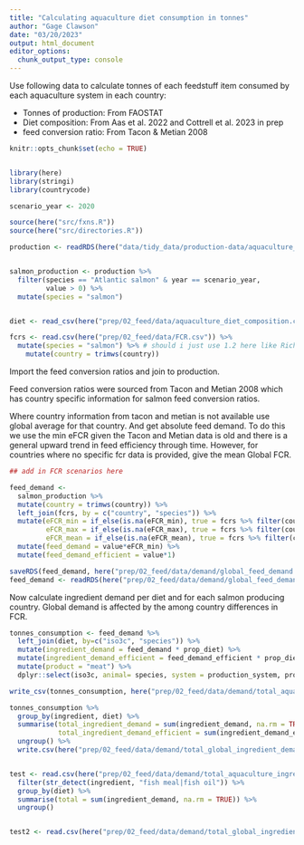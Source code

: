 ```yaml
---
title: "Calculating aquaculture diet consumption in tonnes"
author: "Gage Clawson"
date: "03/20/2023"
output: html_document
editor_options: 
  chunk_output_type: console
---
```


Use following data to calculate tonnes of each feedstuff item consumed by each aquaculture system in each country:

* Tonnes of production: From FAOSTAT
* Diet composition: From Aas et al. 2022 and Cottrell et al. 2023 in prep
* feed conversion ratio: From Tacon & Metian 2008

```r
knitr::opts_chunk$set(echo = TRUE)


library(here)
library(stringi)
library(countrycode)

scenario_year <- 2020

source(here("src/fxns.R"))
source(here("src/directories.R"))
```


```r

production <- readRDS(here("data/tidy_data/production-data/aquaculture_production_tidy.rds")) 


salmon_production <- production %>%
  filter(species == "Atlantic salmon" & year == scenario_year,
         value > 0) %>%
  mutate(species = "salmon")


diet <- read_csv(here("prep/02_feed/data/aquaculture_diet_composition.csv"))

fcrs <- read.csv(here("prep/02_feed/data/FCR.csv")) %>%
  mutate(species = "salmon") %>% # should i just use 1.2 here like Rich did? 
    mutate(country = trimws(country))


```

Import the feed conversion ratios and join to production. 

Feed conversion ratios were sourced from Tacon and Metian 2008 which has country specific information for salmon feed conversion ratios.

Where country information from tacon and metian is not available use global average for that country. And get absolute feed demand. To do this we use the min eFCR given the Tacon and Metian data is old and there is a general upward trend in feed efficiency through time. However, for countries where no specific fcr data is provided, give the mean Global FCR.


```r
## add in FCR scenarios here

feed_demand <- 
  salmon_production %>%
  mutate(country = trimws(country)) %>%
  left_join(fcrs, by = c("country", "species")) %>%
  mutate(eFCR_min = if_else(is.na(eFCR_min), true = fcrs %>% filter(country=="Globe") %>% pull(eFCR_mean), false = eFCR_min),
         eFCR_max = if_else(is.na(eFCR_max), true = fcrs %>% filter(country=="Globe") %>% pull(eFCR_mean), false = eFCR_max),
         eFCR_mean = if_else(is.na(eFCR_mean), true = fcrs %>% filter(country=="Globe") %>% pull(eFCR_mean), false = eFCR_mean)) %>% 
  mutate(feed_demand = value*eFCR_min) %>%
  mutate(feed_demand_efficient = value*1)

saveRDS(feed_demand, here("prep/02_feed/data/demand/global_feed_demand.rds"))
feed_demand <- readRDS(here("prep/02_feed/data/demand/global_feed_demand.rds"))
```


Now calculate ingredient demand per diet and for each salmon producing country. Global demand is affected by the among country differences in FCR.

```r

tonnes_consumption <- feed_demand %>%
  left_join(diet, by=c("iso3c", "species")) %>%
  mutate(ingredient_demand = feed_demand * prop_diet) %>%
  mutate(ingredient_demand_efficient = feed_demand_efficient * prop_diet) %>%
  mutate(product = "meat") %>%
  dplyr::select(iso3c, animal= species, system = production_system, product, ingredient = raw_name, ingredient_demand, ingredient_demand_efficient, diet) 

write_csv(tonnes_consumption, here("prep/02_feed/data/demand/total_aquaculture_ingredient_demand.csv")) 

tonnes_consumption %>%
  group_by(ingredient, diet) %>%
  summarise(total_ingredient_demand = sum(ingredient_demand, na.rm = TRUE),
            total_ingredient_demand_efficient = sum(ingredient_demand_efficient, na.rm = TRUE)) %>%
  ungroup() %>%
  write.csv(here("prep/02_feed/data/demand/total_global_ingredient_demand.csv"), row.names = FALSE)


test <- read.csv(here("prep/02_feed/data/demand/total_aquaculture_ingredient_demand.csv")) %>%
  filter(str_detect(ingredient, "fish meal|fish oil")) %>%
  group_by(diet) %>%
  summarise(total = sum(ingredient_demand, na.rm = TRUE)) %>% 
  ungroup()


test2 <- read.csv(here("prep/02_feed/data/demand/total_global_ingredient_demand.csv"))
```
